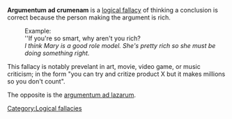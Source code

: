 '''Argumentum ad crumenam''' is a [[logical fallacy]] of thinking a conclusion is correct because the person making the argument is rich.

:Example:
:''If you're so smart, why aren't you rich?
:''I think Mary is a good role model. She's pretty rich so she must be doing something right.''

This fallacy is notably prevelant in art, movie, video game, or music criticism; in the form "you can try and critize product X but it makes millions so you don't count". 

The opposite is the [[argumentum ad lazarum]].

[[Category:Logical fallacies]]